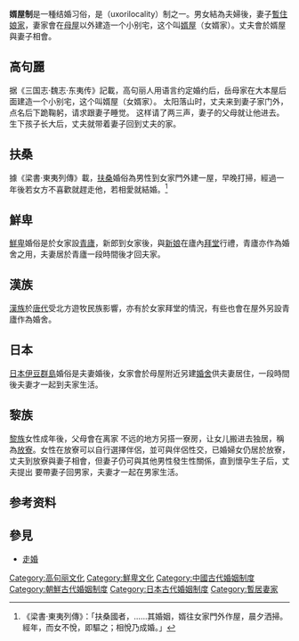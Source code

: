 {{Multiple issues|
{{Copy edit|time=2020-07-10T04:43:01+00:00}}
{{Unreferenced|time=2020-07-10T04:49:06+00:00}}
}}
'''婿屋制'''是一種结婚习俗，是{{link-ja|暫居妻家|足入婚}}（uxorilocality）制之一。男女結為夫婦後，妻子[[不落夫家|暫住娘家]]，妻家會在[[母屋|母屋]]以外建造一个小别宅，这个叫[[婿屋|婿屋]]（女婿家）。丈夫會於婿屋與妻子相會。 
==高句麗==
据《三国志‧魏志‧东夷传》記載，高句丽人用语言约定婚约后，岳母家在大本屋后面建造一个小别宅，这个叫婿屋（女婿家）。 太阳落山时，丈夫来到妻子家门外，点名后下跪鞠躬，请求跟妻子睡觉。 这样请了两三声，妻子的父母就让他进去。 生下孩子长大后，丈夫就带着妻子回到丈夫的家。
==扶桑==
據《梁書·東夷列傳》載，[[扶桑|扶桑]]婚俗為男性到女家門外建一屋，早晚打掃，經過一年後若女方不喜歡就趕走他，若相愛就結婚。<ref>《梁書·東夷列傳》：「扶桑國者，……其婚姻，婿往女家門外作屋，晨夕洒掃。經年，而女不悅，即驅之；相悅乃成婚。」 </ref>
==鮮卑==
[[鮮卑|鮮卑]]婚俗是於女家設[[青廬|青廬]]，新郎到女家後，與[[新娘|新娘]]在廬內[[拜堂|拜堂]]行禮，青廬亦作為婚舍之用，夫妻居於青廬一段時間後才回夫家。
==漢族==
[[漢族|漢族]]於[[唐代|唐代]]受北方遊牧民族影響，亦有於女家拜堂的情況，有些也會在屋外另設青廬作為婚舍。
==日本==
[[日本|日本]][[伊豆群島|伊豆群島]]婚俗是夫妻婚後，女家會於母屋附近另建[[婚舍|婚舍]]供夫妻居住，一段時間後夫妻才一起到夫家生活。
==黎族==
[[黎族|黎族]]女性成年後，父母會在离家
不远的地方另搭一寮房，让女儿搬进去独居，稱為[[放寮|放寮]]。女性在放寮可以自行選擇伴侶，並可與伴侶性交，已婚婦女仍居於放寮，丈夫到放寮與妻子相會，但妻子仍可與其他男性發生性關係，直到懷孕生子后，丈夫提出
要帶妻子回男家，夫妻才一起在男家生活。

== 参考资料 ==
{{reflist}}
==參見==
*[[走婚|走婚]]

[[Category:高句丽文化|Category:高句丽文化]]
[[Category:鮮卑文化|Category:鮮卑文化]]
[[Category:中國古代婚姻制度|Category:中國古代婚姻制度]]
[[Category:朝鮮古代婚姻制度|Category:朝鮮古代婚姻制度]]
[[Category:日本古代婚姻制度|Category:日本古代婚姻制度]]
[[Category:暫居妻家|Category:暫居妻家]]
